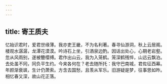 ```yaml
---
---
---
```

title: 寄王质夫
---



忆始识君时，爱君世缘薄。我亦吏王畿，不为名利著。春寻仙游洞，秋上云居阁。楼观水潺潺，龙潭花漠漠。吟诗石上坐，引酒泉边酌。因话出处心，心期老岩壑。忽从风雨别，遂被簪缨缚。君作出山云，我为入笼鹤。笼深鹤残悴，山远云飘泊。去处虽不同，同负平生约。今来各何在？老去随所托：我守巴南城，君佐征西幕。年颜渐衰飒，生计仍萧索。方含去国愁，且羡从军乐。旧游疑是梦，往事思如昨。相忆春又深，故山花正落。